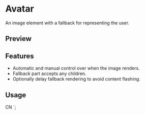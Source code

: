 

<Meta of={AvatarStories} />

<PrimitiveDocsButton name="avatar" />

# Avatar

An image element with a fallback for representing the user.

## Preview

<Canvas of={AvatarStories.Default} />

<Controls />

## Features

- Automatic and manual control over when the image renders.
- Fallback part accepts any children.
- Optionally delay fallback rendering to avoid content flashing.

## Usage


<Source code={importCode} language="ts" dark />

  <AvatarImage src="https://github.com/shadcn.png" />
  <AvatarFallback>CN</AvatarFallback>
</Avatar>`;

<Source code={usageCode} language="tsx" dark />

<Canvas of={AvatarStories.Default} />
<Canvas of={AvatarStories.Fallback} />
